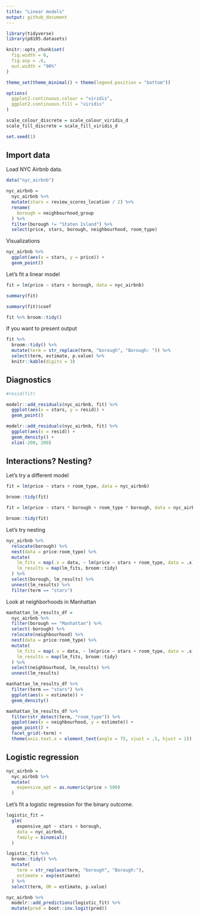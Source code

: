 ```yaml
---
title: "Linear models"
output: github_document
---
```


```r
library(tidyverse)
library(p8105.datasets)

knitr::opts_chunk$set(
  fig.width = 6,
  fig.asp = .6,
  out.width = "90%"
)

theme_set(theme_minimal() + theme(legend.position = "bottom"))

options(
  ggplot2.continuous.colour = "viridis",
  ggplot2.continuous.fill = "viridis"
)

scale_colour_discrete = scale_colour_viridis_d
scale_fill_discrete = scale_fill_viridis_d

set.seed(1)
```

## Import data

Load NYC Airbnb data.

```r
data("nyc_airbnb")

nyc_airbnb = 
  nyc_airbnb %>% 
  mutate(stars = review_scores_location / 2) %>% 
  rename(
    borough = neighbourhood_group
  ) %>% 
  filter(borough != "Staten Island") %>% 
  select(price, stars, borough, neighbourhood, room_type)
```

Visualizations

```r
nyc_airbnb %>% 
  ggplot(aes(x = stars, y = price)) +
  geom_point()
```

Let's fit a linear model

```r
fit = lm(price ~ stars + borough, data = nyc_airbnb)

summary(fit)

summary(fit)$coef

fit %>% broom::tidy()
```

If you want to present output

```r
fit %>% 
  broom::tidy() %>% 
  mutate(term = str_replace(term, "borough", "Borough: ")) %>% 
  select(term, estimate, p.value) %>% 
  knitr::kable(digits = 3)
```

## Diagnostics

```r
#resid(fit)

modelr::add_residuals(nyc_airbnb, fit) %>% 
  ggplot(aes(x = stars, y = resid)) +
  geom_point()

modelr::add_residuals(nyc_airbnb, fit) %>% 
  ggplot(aes(x = resid)) +
  geom_density() +
  xlim(-200, 200)
```

## Interactions? Nesting?

Let's try a different model

```r
fit = lm(price ~ stars + room_type, data = nyc_airbnb)

broom::tidy(fit)

fit = lm(price ~ stars * borough + room_type * borough, data = nyc_airbnb)

broom::tidy(fit)
```

Let's try nesting

```r
nyc_airbnb %>% 
  relocate(borough) %>% 
  nest(data = price:room_type) %>% 
  mutate(
    lm_fits = map(.x = data, ~ lm(price ~ stars + room_type, data = .x)),
    lm_results = map(lm_fits, broom::tidy)
  ) %>% 
  select(borough, lm_results) %>% 
  unnest(lm_results) %>% 
  filter(term == "stars")
```

Look at neighborhoods in Manhattan

```r
manhattan_lm_results_df =
  nyc_airbnb %>% 
  filter(borough == "Manhattan") %>% 
  select(-borough) %>% 
  relocate(neighbourhood) %>% 
  nest(data = price:room_type) %>% 
  mutate(
    lm_fits = map(.x = data, ~ lm(price ~ stars + room_type, data = .x)),
    lm_results = map(lm_fits, broom::tidy)
  ) %>% 
  select(neighbourhood, lm_results) %>% 
  unnest(lm_results)

manhattan_lm_results_df %>% 
  filter(term == "stars") %>% 
  ggplot(aes(x = estimate)) +
  geom_density()

manhattan_lm_results_df %>% 
  filter(str_detect(term, "room_type")) %>% 
  ggplot(aes(x = neighbourhood, y = estimate)) +
  geom_point() +
  facet_grid(~term) +
  theme(axis.text.x = element_text(angle = 75, vjust = .5, hjust = 1))
```

## Logistic regression

```r
nyc_airbnb =
  nyc_airbnb %>% 
  mutate(
    expensive_apt = as.numeric(price > 500)
  )
```

Let's fit a logistic regression for the binary outcome.

```r
logistic_fit =
  glm(
    expensive_apt ~ stars + borough, 
    data = nyc_airbnb,
    family = binomial()
  )

logistic_fit %>% 
  broom::tidy() %>% 
  mutate(
    term = str_replace(term, "borough", "Borough:"),
    estimate = exp(estimate)
  ) %>% 
  select(term, OR = estimate, p.value)

nyc_airbnb %>% 
  modelr::add_predictions(logistic_fit) %>% 
  mutate(pred = boot::inv.logit(pred))
```

